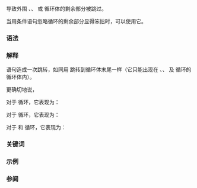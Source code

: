 {{title|{{tt|continue}} 语句}}
{{cpp/language/statements/navbar}}
导致外围 {{rlp|for}}、{{rlp|range-for|范围 for}}、{{rlp|while}} 或 {{rlp|do |do-while}} 循环体的剩余部分被跳过。

当用条件语句忽略循环的剩余部分显得笨拙时，可以使用它。

===语法===
{{sdsc begin}}
{{sdsc|{{spar optional|属性}} {{ttb|continue}} {{ttb|;}}}}
{{sdsc end}}

===解释===
{{tt|continue}} 语句造成一次跳转，如同用 {{rlp|goto}} 跳转到循环体末尾一样（它只能出现在 {{rlp|for}}、{{rlp|range-for|范围 for}}、{{rlp|while}} 及 {{rlp|do|do-while}} 循环的循环体内）。

更确切地说，

对于 {{rlp|while}} 循环，它表现为：
{{source|1=
while (/* ... */)
{
   // ... 
   continue; // 作用如同 goto contin;
   // ...
   contin:;
}
}}

对于 {{rlp|do|do-while}} 循环，它表现为：
{{source|1=
do
{
    // ...
    continue; // 作用如同 goto contin;
    // ...
    contin:;
} while (/* ... */);
}}

对于 {{rlp|for}} 和{{rlp|range-for|范围 for}} 循环，它表现为：
{{source|1=
for (/* ... */)
{
    // ...
    continue; // 作用如同 goto contin;
    // ...
    contin:;
}
}}

===关键词===
{{ltt|cpp/keyword/continue}}

===示例===
{{example
|code=
#include &lt;iostream&gt;

int main() 
{
    for (int i = 0; i &lt; 10; i++)
    {
        if (i != 5)
            continue;
        std::cout &lt;&lt; i &lt;&lt; " ";       // 每次 i != 5 时跳过此语句
    }
    std::cout &lt;&lt; '\n';

    for (int j = 0; j &lt; 2; j++)
        for (int k = 0; k &lt; 5; ++k) // continue 只会影响此循环
        {
            if (k == 3)
                continue;
            // 每次 k == 3 时跳过此语句
            std::cout &lt;&lt; '(' &lt;&lt; j &lt;&lt; ',' &lt;&lt; k &lt;&lt; ") ";
        }
    std::cout &lt;&lt; '\n';
}
|output=
5
(0,0) (0,1) (0,2) (0,4) (1,0) (1,1) (1,2) (1,4)
}}

===参阅===
{{dsc begin}}
{{dsc see c|c/language/continue}}
{{dsc end}}

{{langlinks|de|en|es|fr|it|ja|pt|ru}}